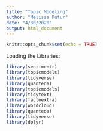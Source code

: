 ```yaml
---
title: "Topic Modeling"
author: "Melissa Putur"
date: "4/30/2020"
output: html_document
---
```


```r
knitr::opts_chunk$set(echo = TRUE)
```


Loading the Libraries:
```r
library(sentimentr)
library(topicmodels)
library(tidyverse)
library(quanteda)
library(topicmodels)
library(tidytext)
library(factoextra)
library(wordcloud)
library(quanteda)
library(tidyverse)
library(dplyr)
```

